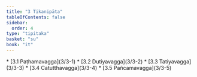 ```yaml
---
title: "3 Tikanipāta"
tableOfContents: false
sidebar:
  order: 4
type: "tipitaka"
basket: "su"
book: "it"
---
```



<DynamicBreadcrumb />



<TableOfContents book="it" section="3">
* [3.1 Paṭhamavagga](3/3-1)
* [3.2 Dutiyavagga](3/3-2)
* [3.3 Tatiyavagga](3/3-3)
* [3.4 Catutthavagga](3/3-4)
* [3.5 Pañcamavagga](3/3-5)
</TableOfContents>